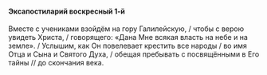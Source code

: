 #### Эксапостиларий воскресный 1-й

Вместе с учениками взойдём на гору Галилейскую, / чтобы с верою увидеть Христа, / говорящего: «Дана Мне всякая власть на небе и на земле». / Услышим, как Он повелевает крестить все народы / во имя Отца и Сына и Святого Духа, / обещая пребывать с посвящёнными в Его тайны // до скончания века.
